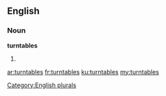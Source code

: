 ==English==

===Noun===
'''turntables'''

# {{plural of|turntable}}

[[Category:English plurals]]

[[ar:turntables]]
[[fr:turntables]]
[[ku:turntables]]
[[my:turntables]]